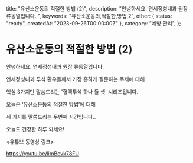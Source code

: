   title: "유산소운동의 적절한 방법 (2)",
  description: "안녕하세요. 연세정성내과 원장 류동열입니다. ",
  keywords: "유산소운동의,적절한,방법,2",
  other: { status: "ready", createdAt: "2023-09-26T00:00:00Z" },
  category: "예방·관리",
};

# 유산소운동의 적절한 방법 (2)

안녕하세요. 연세정성내과 원장 류동열입니다.

연세정성내과 투석 환우들께서 가장 흔하게 질문하는 주제에 대해

핵심 3가지만 말씀드리는 '혈액투석 하나 둘 셋' 시리즈입니다.

오늘은 ‘유산소운동의 적절한 방법’에 대해

세 가지를 말씀드리는 두번째 시간입니다..

오늘도 건강한 하루 되세요!

&lt;유튜브 동영상 링크&gt;

https://youtu.be/limBovk78FU
